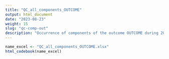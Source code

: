 ```yaml
---
title: "QC_all_components_OUTCOME"
output: html_document
date: "2023-08-23"
weight: 15
slug: "qc-comp-out"
description: "Occurrence of components of the outcome OUTCOME during 2019 (and to be dropped, during one year of lookback), per meaning, to all persons in the study population at 1/1/2019 or entering during 2019"
---
```


```r
name_excel <- "QC_all_components_OUTCOME.xlsx"
html_codebook(name_excel)
```
